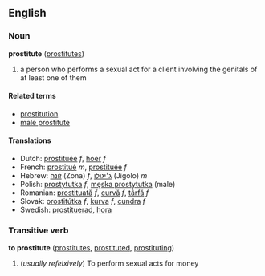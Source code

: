 ==English==
=== Noun ===
'''prostitute''' ([[prostitutes]])

#a person who performs a sexual act for a client involving the genitals of at least one of them

====Related terms====
*[[prostitution]]
*[[male prostitute]]

==== Translations ====
*Dutch: [[prostituée]] ''f'', [[hoer]] ''f''
*French: [[prostitué]] ''m'', [[prostituée]] ''f''
*Hebrew: [[זונה]] (Zona) ''f'', [[ג׳יגולו]] (Jigolo) ''m''
*Polish: [[prostytutka]] ''f'', [[męska prostytutka]] (male) 
*Romanian: [[prostituată]] ''f'', [[curvă]] ''f'', [[târfă]] ''f''
*Slovak: [[prostitútka#Slovak|prostitútka]] ''f'', [[kurva#Slovak|kurva]] ''f'', [[cundra#Slovak|cundra]] ''f''
*Swedish: [[prostituerad]], [[hora]]

===Transitive verb===
'''to prostitute''' ([[prostitutes]], [[prostituted]], [[prostituting]])

# (''usually refelxively'') To perform sexual acts for money